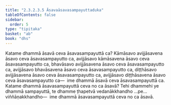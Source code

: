 ```yaml
---
title: "2.3.2.3.5 Āsavaāsavasampayuttaduka"
tableOfContents: false
sidebar:
  order: 5
type: "tipitaka"
basket: "ab"
book: "dhs"
---
```



<DynamicBreadcrumb />

<Division number="1114" book="dhs" bookNo="29" page="223">

<Paragraph number="1805" book="dhs">
Katame dhammā āsavā ceva āsavasampayuttā ca? Kāmāsavo avijjāsavena āsavo ceva āsavasampayutto ca, avijjāsavo kāmāsavena āsavo ceva āsavasampayutto ca, bhavāsavo avijjāsavena āsavo ceva āsavasampayutto ca, avijjāsavo bhavāsavena āsavo ceva āsavasampayutto ca, diṭṭhāsavo avijjāsavena āsavo ceva āsavasampayutto ca, avijjāsavo diṭṭhāsavena āsavo ceva āsavasampayutto ca—  ime dhammā āsavā ceva āsavasampayuttā ca.
</Paragraph>

</Division>
<Division number="1115" book="dhs" bookNo="29" page="224">

<Paragraph number="1806" book="dhs">
Katame dhammā āsavasampayuttā ceva no ca āsavā? Tehi dhammehi ye dhammā sampayuttā, te dhamme ṭhapetvā vedanākkhandho …pe…  viññāṇakkhandho—  ime dhammā āsavasampayuttā ceva no ca āsavā.
</Paragraph>
</Division>